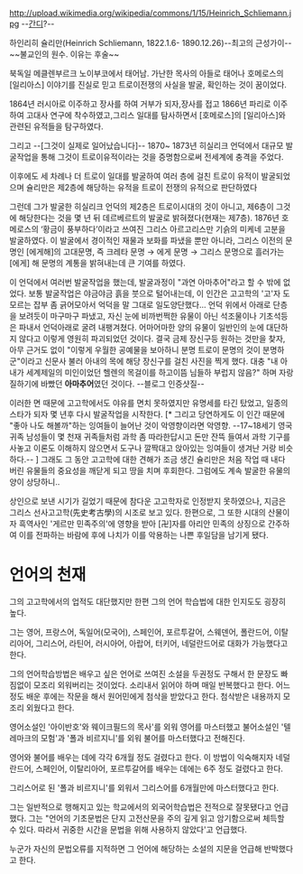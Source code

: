http://upload.wikimedia.org/wikipedia/commons/1/15/Heinrich_Schliemann.jpg --[[간디]]?--

하인리히 슐리만(Heinrich Schliemann, 1822.1.6- 1890.12.26)--최고의 근성가이-- ~~불교인의 원수. 이유는 후술~~

북독일 메클렌부르크 노이부코에서 태어남. 가난한 목사의 아들로 태어나 호메로스의 [일리아스] 이야기를 진실로 믿고 트로이전쟁의 사실을 발굴, 확인하는 것이 꿈이었다.

1864년 러시아로 이주하고 장사를 하여 거부가 되자,장사를 접고 1866년 파리로 이주하여 고대사 연구에 착수하였고,그리스 일대를 탐사하면서 [호메로스]의 [일리아스]와 관련된 유적들을 탐구하였다.

그리고 --[그것이 실제로 일어났습니다]-- 1870~ 1873년 히실리크 언덕에서 대규모 발굴작업을 통해 그것이 트로이유적이라는 것을 증명함으로써 전세계에 충격을 주었다.

이후에도 세 차례나 더 트로이 일대를 발굴하여 여러 층에 걸친 트로이 유적이 발굴되었으며 슐리만은 제2층에 해당하는 유적을 트로이 전쟁의 유적으로 판단하였다

그런데 그가 발굴한 히실리크 언덕의 제2층은 트로이시대의 것이 아니고, 제6층이 그것에 해당한다는 것을 몇 년 뒤 데르베르트의 발굴로 밝혀졌다(현재는 제7층). 1876년 호메로스의 ‘황금이 풍부하다’이라고 쓰여진 그리스 아르고리스만 기슭의 미케네 고분을 발굴하였다. 이 발굴에서 경이적인 재물과 보화를 파냈을 뿐만 아니라, 그리스 이전의 문명인 [에게해]의 고대문명, 즉 크레타 문명 → 에게 문명 → 그리스 문명으로 흘러가는 [에게] 해 문명의 계통을 밝혀내는데 큰 기여를 하였다.

이 언덕에서 여러번 발굴작업을 했는데, 발굴과정이 "과연 아마추어"라고 할 수 밖에 없었다. 보통 발굴작업은 야금야금 흙을 붓으로 털어내는데, 이 인간은 고고학의 '고'자 도 모르는 잡부 좀 긁어모아서 억덕을 말 그대로 일도양단했다... 언덕 위에서 아래로 단층을 보려듯이 마구마구 파냈고, 자신 눈에 비까번쩍한 유물이 아닌 석조물이나 기초석등은 파내서 언덕아래로 굴려 내팽겨쳤다. 어마어마한 양의 유물이 일반인의 눈에 대단하지 않다고 이렇게 영원히 파괴되었던 것이다. 결국 금제 장신구등 원하는 것만을 찾자, 아무 근거도 없이 "이렇게 우월한 공예물을 보아하니 분명 트로이 문명의 것이 분명하군"이라고 신문사 불러 아내의 목에 해당 장신구를 걸친 사진을 찍게 했다. 대충 "내 아내가 세계제일의 미인이었던 헬렌의 목걸이를 하고이뜸 님들하 부럽지 않음?" 하며 자랑질하기에 바빴던 '''아마추어'''였던 것이다. --블로그 인증샷질--

이러한 면 때문에 고고학에서도 야유를 면치 못하였지만 유명세를 타긴 탔었고, 일종의 스타가 되자 몇 년후 다시 발굴작업을 시작한다. [* 그리고 당연하게도 이 인간 때문에 "좋아 나도 해볼까"하는 잉여들이 늘어난 것이 악영향이라면 악영향. --17~18세기 영국 귀족 남성들이 몇 천재 귀족들처럼 과학 좀 따라한답시고 돈만 잔뜩 들여서 과학 기구를 사놓고 이론도 이해하지 않으면서 도구나 깔짝대고 앉아있는 잉여들이 생겨난 거랑 비슷하다.-- ] 그래도 그 동안 고고학에 대한 견해가 조금 생긴 슐리만은 처음 작업 때 내다 버린 유물들의 중요성을 깨닫게 되고 땅을 치며 후회한다. 그럼에도 계속 발굴한 유물의 양이 상당하니..

상인으로 보낸 시기가 길었기 때문에 참다운 고고학자로 인정받지 못하였으나, 지금은 그리스 선사고고학(先史考古學)의 시조로 보고 있다. 한편으로, 그 또한 시대의 산물이자 흑역사인 '게르만 민족주의'에 영향을 받아 [卍]자를 아리안 민족의 상징으로 간주하여 이를 전파하는 바람에 후에 나치가 이를 악용하는 나쁜 후일담을 남기게 됐다. 

= 언어의 천재 =
그의 고고학에서의 업적도 대단했지만 한편 그의 언어 학습법에 대한 인지도도 굉장히 높다.

그는 영어, 프랑스어, 독일어(모국어), 스페인어, 포르투갈어, 스웨덴어, 폴란드어, 이탈리아어, 그리스어, 라틴어, 러시아어, 아랍어, 터키어, 네덜란드어로 대화가 가능했다고 한다. 

그의 언어학습방법은 배우고 싶은 언어로 쓰여진 소설을 두권정도 구해서 한 문장도 빠짐없이 모조리 외워버리는 것이었다. 소리내서 읽어야 하며 매일 반복했다고 한다. 
어느 정도 배운 후에는 작문을 해서 원어민에게 첨삭을 받았다고 한다. 첨삭받은 내용까지 모조리 외웠다고 한다.

영어소설인 '아이반호'와 웨이크필드의 목사'를 외워 영어를 마스터했고 불어소설인 '텔레마크의 모험'과 '폴과 비르지니'를 외워 불어를 마스터했다고 전해진다.

영어와 불어를 배우는 데에 각각 6개월 정도 걸렸다고 한다. 이 방법이 익숙해지자 네덜란드어, 스페인어, 이탈리아어, 포르투갈어를 배우는 데에는 6주 정도 걸렸다고 한다.

그리스어로 된 '폴과 비르지니'를 외워서 그리스어를 6개월만에 마스터했다고 한다.

그는 일반적으로 행해지고 있는 학교에서의 외국어학습법은 전적으로 잘못됐다고 언급했다. 그는 "언어의 기초문법은 단지 고전산문을 주의 깊게 읽고 암기함으로써 체득할 수 있다. 따라서 귀중한 시간을 문법을 위해 사용하지 않았다'고 언급했다.

누군가 자신의 문법오류를 지적하면 그 언어에 해당하는 소설의 지문을 언급해 반박했다고 한다.
